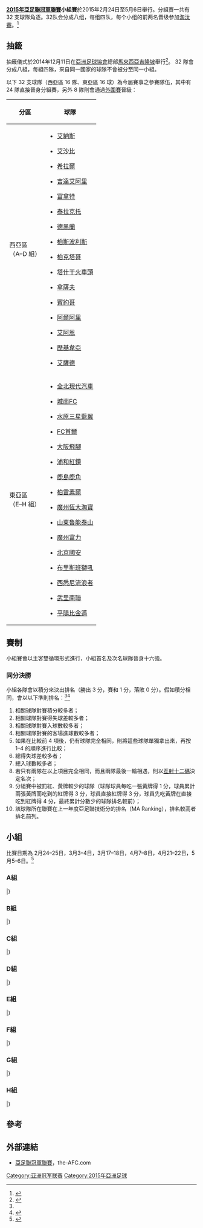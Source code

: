 {{noteTA
|G1=足球
|G2=ALeague
|G3=JLeague
|G4=KLeague
|G5=TLeague
|G6=VLeague
|G7=伊朗足球
|G8=乌兹别克斯坦职业足球联赛
|G9=卡塔尔星级足球联赛
|G10=阿联酋职业足球联赛
|G11=沙特职业足球联赛
|G12=地名
|1=zh-hans:雅丹纳博; zh-hk:亞達納邦;
|2=zh-hans:德黑兰石油; zh-hk:德黑蘭;
|3=zh-hans:卡迪西亚; zh-hk:卡迪斯亞;
|4=zh-hans:安曼新营; zh-hk:阿爾維達特;
|5=zh-hans:里法竞技; zh-hk:阿爾里法;
|6=zh-hans:布赖米顽强; zh-hk:阿爾拿達;
}}
'''[[2015年亞足聯冠軍聯賽|2015年亞足聯冠軍聯賽]]小組賽'''於2015年2月24日至5月6日舉行。分組賽一共有 32 支球隊角逐。32队会分成八组，每组四队，每个小组的前两名晋级参加[[2015年亞足聯冠軍聯賽淘汰賽|淘汰賽]]。<ref name="regulations">{{cite web|url=http://www.the-afc.com/uploads/afc/files/acl_2015_competition_regulations_final.pdf|title=AFC Champions League 2015 Competition Regulations|publisher=AFC|format=PDF|accessdate=2014-12-20|archive-date=2014-12-15|archive-url=https://web.archive.org/web/20141215190900/http://www.the-afc.com/uploads/afc/files/acl_2015_competition_regulations_final.pdf|dead-url=no}}</ref>

== 抽籤 ==
抽籤儀式於2014年12月11日在[[亞洲足球協會|亞洲足球協會]]總部[[馬來西亞|馬來西亞]][[吉隆坡|吉隆坡]]舉行<ref name="draw">{{cite web|url=http://www.the-afc.com/afc-champions-league-2014/afc-champions-league-2015-draw|title=AFC Champions League 2015 Draw|publisher=AFC|date=2014年12月12日|deadurl=yes|archiveurl=https://web.archive.org/web/20141213085833/http://www.the-afc.com/afc-champions-league-2014/afc-champions-league-2015-draw|archivedate=2014年12月13日|accessdate=2014年12月20日}}</ref>。
32 隊會分成八組，每組四隊，來自同一國家的球隊不會被分至同一小組。

以下 32 支球隊（西亞區 16 隊、東亞區 16 球）為今屆賽事之參賽隊伍，其中有 24 隊直接晉身分組賽，另外 8 隊則會通過[[2015年亞足聯冠軍聯賽外圍賽|外圍賽]]晉級：

{| class="wikitable"
|-
!分區
!球隊
|-
!西亞區<br>（A–D 組）
|valign=top|
{{Div col|2}}
*{{flagicon|KSA}} [[艾納斯足球會|艾納斯]]
*{{flagicon|KSA}} [[利雅得艾沙比足球會|艾沙比]]
*{{flagicon|KSA}} [[沙特希拉爾足球俱樂部|希拉爾]]
*{{flagicon|KSA}} [[吉達艾阿里體育會|吉達艾阿里]]
*{{flagicon|IRN}} [[胡齊斯坦鋼鐵足球俱樂部|富拿特]]
*{{flagicon|IRN}} [[大不里士拖拉機足球俱樂部|泰拉克托]]
*{{flagicon|IRN}} [[德黑蘭石油足球俱樂部|德黑蘭]] 
*{{flagicon|IRN}} [[柏斯波利斯足球俱樂部|柏斯波利斯]]
*{{flagicon|UZB}} [[塔什干棉農足球俱樂部|柏克塔哥]]
*{{flagicon|UZB}} [[塔什干火車頭足球俱樂部|塔什干火車頭]]
*{{flagicon|UZB}} [[拿薩夫足球會|拿薩夫]]
*{{flagicon|UZB}} [[賓約哥足球俱樂部|賓約哥]]
*{{flagicon|UAE}} [[阿爾阿里足球會|阿爾阿里]]
*{{flagicon|UAE}} [[艾恩足球俱樂部|艾阿恩]]
*{{flagicon|QAT}} [[歷基韋亞體育會|歷基韋亞]]
*{{flagicon|QAT}} [[薩德體育俱樂部|艾薩德]]
{{Div col end}}
|-
!東亞區<br>（E–H 組）
|valign=top|
{{Div col|2}}
*{{flagicon|KOR}} [[全北現代汽車足球俱樂部|全北現代汽車]]
*{{flagicon|KOR}} [[城南足球俱樂部|城南FC]]
*{{flagicon|KOR}} [[水原三星藍翼足球俱樂部|水原三星藍翼]]
*{{flagicon|KOR}} [[首爾足球俱樂部|FC首爾]]
*{{flagicon|JPN}} [[大阪飛腳|大阪飛腳]]
*{{flagicon|JPN}} [[浦和紅鑽|浦和紅鑽]]
*{{flagicon|JPN}} [[鹿島鹿角|鹿島鹿角]]
*{{flagicon|JPN}} [[柏雷素爾|柏雷素爾]]
*{{flagicon|CHN}} [[廣州恆大淘寶足球俱樂部|廣州恆大淘寶]]
*{{flagicon|CHN}} [[山東魯能泰山足球俱樂部|山東魯能泰山]]
*{{flagicon|CHN}} [[廣州富力足球俱樂部|廣州富力]]
*{{flagicon|CHN}} [[北京國安足球俱樂部|北京國安]]
*{{flagicon|AUS}} [[布里斯班獅吼足球俱樂部|布里斯班獅吼]]
*{{flagicon|AUS}} [[西悉尼漫游者足球俱樂部|西悉尼流浪者]]
*{{flagicon|THA}} [[武里南聯足球俱樂部|武里南聯]]
*{{flagicon|VIE}} [[平陽貝卡麥克斯足球俱樂部|平陽比金邁]]
{{Div col end}}
|}

== 賽制 ==
小組賽會以主客雙循環形式進行，小組首名及次名球隊晉身十六強。

=== 同分決勝 ===
小組各隊會以積分來決出排名（勝出 3 分，賽和 1 分，落敗 0 分）。假如積分相同，會以以下準則排名：<ref name="regulations"/><ref>{{cite web |url=http://sports.sina.com.cn/j/2014-12-08/13177439544.shtml |title=亚冠小组赛积分规则被修改 抽签被废中国吃亏 |publisher=新浪體育 |date=2014年12月8日 |accessdate=2014-12-20 |archive-date=2014-12-20 |archive-url=https://web.archive.org/web/20141220180240/http://sports.sina.com.cn/j/2014-12-08/13177439544.shtml |dead-url=no }}</ref>

#相關球隊對賽積分較多者；
#相關球隊對賽得失球差較多者；
#相關球隊對賽入球數較多者；
#相關球隊對賽的客場進球數較多者；
#如果在比較前 4 項後，仍有球隊完全相同，則將這些球隊單獨拿出來，再按 1–4 的順序進行比較；
#總得失球差較多者；
#總入球數較多者；
#若只有兩隊在以上項目完全相同，而且兩隊最後一輪相遇，則以[[互射十二碼|互射十二碼]]決定名次；
#分組賽中被罰紅、黃牌較少的球隊（球隊球員每吃一張黃牌得 1 分，球員累計兩張黃牌而吃到的紅牌得 3 分，球員直接紅牌得 3 分，球員先吃黃牌在直接吃到紅牌得 4 分，最終累計分數少的球隊排名較前）；
#該球隊所在聯賽在上一年度亞足聯技術分的排名（MA Ranking），排名較高者排名前列。

== 小組 ==
比賽日期為 2月24–25日，3月3–4日，3月17–18日，4月7–8日，4月21–22日，5月5–6日。<ref>{{cite web|url=http://www.the-afc.com/uploads/afc/files/afc_competitions_calendar_2015-v4.pdf|publisher=AFC|title=AFC Calendar of Competitions 2015|format=PDF|deadurl=yes|archiveurl=https://web.archive.org/web/20141216163702/http://www.the-afc.com/uploads/afc/files/afc_competitions_calendar_2015-v4.pdf|archivedate=2014-12-16|accessdate=2014-12-20}}</ref>

=== A組 ===
{{Fb cl2 header navbar}}
{{Fb cl2 team |nat=QAT |t=[[歷基韋亞體育會|歷基韋亞]]         |w=4 |d=1 |l=1 |gf=9 |ga=5 |bc=#ccffcc |border=}}
{{Fb cl2 team |nat=IRN |t=[[柏斯波利斯足球俱樂部|柏斯波利斯]] |w=4 |d=0 |l=2 |gf=7 |ga=7 |bc=#ccffcc |border=}}
{{Fb cl2 team |nat=KSA |t=[[艾納斯足球會|艾納斯]]             |w=2 |d=2 |l=2 |gf=7 |ga=6 |bc= |border=}}
{{Fb cl2 team |nat=UZB |t=[[賓約哥足球俱樂部|賓約哥]]         |w=0 |d=1 |l=5 |gf=2 |ga=7 |bc= |border=}}
|}
{{2015ACL-A}}

=== B組 ===
{{Fb cl2 header navbar}}
{{Fb cl2 team |nat=UAE |t=[[艾恩足球俱樂部|艾阿恩]]         |w=3 |d=3 |l=0 |gf=7 |ga=2 |bc=#ccffcc |border=}}
{{Fb cl2 team |nat=IRN |t=[[德黑蘭石油足球俱樂部|德黑蘭]]   |w=2 |d=2 |l=2 |gf=8 |ga=8 |bc=#ccffcc |border=}}
{{Fb cl2 team |nat=UZB |t=[[塔什干棉農足球俱樂部|柏克塔哥]] |w=1 |d=3 |l=2 |gf=6 |ga=8 |bc= |border=}}
{{Fb cl2 team |nat=KSA |t=[[利雅得艾沙比足球會|艾沙比]]     |w=1 |d=2 |l=3 |gf=5 |ga=8 |bc= |border=}}
|}
{{2015ACL-B}}

=== C組 ===
{{Fb cl2 header navbar}}
{{Fb cl2 team |nat=KSA |t=[[沙特希拉爾足球俱樂部|希拉爾]]         |w=4 |d=1 |l=1 |gf=9 |ga=4 |bc=#ccffcc |border=}}
{{Fb cl2 team |nat=QAT |t=[[薩德體育俱樂部|艾薩德]]               |w=3 |d=1 |l=2 |gf=9 |ga=9 |bc=#ccffcc |border=}}
{{Fb cl2 team |nat=IRN |t=[[胡齊斯坦鋼鐵足球俱樂部|富拿特]]       |w=1 |d=3 |l=2 |gf=2 |ga=4 |bc= |border=}}
{{Fb cl2 team |nat=UZB |t=[[塔什干火車頭足球俱樂部|塔什干火車頭]] |w=1 |d=1 |l=4 |gf=10|ga=13|bc= |border=}}
|}
{{2015ACL-C}}

=== D組 ===
{{Fb cl2 header navbar}}
{{Fb cl2 team |nat=KSA |t=[[吉達艾阿里體育會|吉達艾阿里]]       |w=3 |d=3 |l=0 |gf=11|ga=7 |bc=#ccffcc |border=}}
{{Fb cl2 team |nat=UAE |t=[[阿爾阿里足球會|阿爾阿里]]           |w=2 |d=2 |l=2 |gf=8 |ga=8 |bc=#ccffcc |border=}}
{{Fb cl2 team |nat=UZB |t=[[拿薩夫足球會|拿薩夫]]               |w=2 |d=2 |l=2 |gf=5 |ga=5 |bc= |border=}}
{{Fb cl2 team |nat=IRN |t=[[大不里士拖拉機足球俱樂部|泰拉克托]] |w=1 |d=1 |l=4 |gf=7 |ga=11|bc= |border=}}
|}
{{2015ACL-D}}

=== E組 ===
{{Fb cl2 header navbar}}
{{Fb cl2 team |nat=JPN |t=[[柏雷素爾|柏雷素爾]]                            |w=3 |d=2 |l=1 |gf=14|ga=9 |bc=#ccffcc |border=}}
{{Fb cl2 team |nat=KOR |t=[[全北現代汽車足球俱樂部|全北現代汽車]] |w=3 |d=2 |l=1 |gf=14|ga=6 |bc=#ccffcc |border=}}
{{Fb cl2 team |nat=CHN |t=[[山東魯能泰山足球俱樂部|山東魯能泰山]] |w=2 |d=1 |l=3 |gf=13 |ga=17|bc= |border=}}
{{Fb cl2 team |nat=VIE |t=[[平陽貝卡麥克斯足球俱樂部|平陽比金邁]] |w=1 |d=1 |l=4 |gf=6 |ga=15|bc= |border=}}
|}
{{2015ACL-E}}

=== F組 ===
{{Fb cl2 header navbar}}
{{Fb cl2 team |nat=JPN |t=[[大阪飛腳|大阪飛腳]]                    |w=3 |d=1 |l=2 |gf=10|ga=7 |bc=#ccffcc |border=}}
{{Fb cl2 team |nat=KOR |t=[[城南足球俱樂部|城南FC]]       |w=3 |d=1 |l=2 |gf=7 |ga=5 |bc=#ccffcc |border=}}
{{Fb cl2 team |nat=THA |t=[[武里南聯足球俱樂部|武里南聯]] |w=3 |d=1 |l=2 |gf=12|ga=7 |bc= |border=}}
{{Fb cl2 team |nat=CHN |t=[[廣州富力足球俱樂部|廣州富力]] |w=1 |d=1 |l=4 |gf=3 |ga=13|bc= |border=}}
|}
{{2015ACL-F}}

=== G組 ===
{{Fb cl2 header navbar}}
{{Fb cl2 team |nat=CHN |t=[[北京國安足球俱樂部|北京國安]]         |w=3 |d=2 |l=1 |gf=6 |ga=3 |bc=#ccffcc |border=}}
{{Fb cl2 team |nat=KOR |t=[[水原三星藍翼足球俱樂部|水原三星藍翼]] |w=3 |d=2 |l=1 |gf=11|ga=8 |bc=#ccffcc |border=}}
{{Fb cl2 team |nat=AUS |t=[[布里斯班獅吼足球俱樂部|布里斯班獅吼]] |w=2 |d=1 |l=3 |gf=7 |ga=9 |bc= |border=}}
{{Fb cl2 team |nat=JPN |t=[[浦和紅鑽|浦和紅鑽]]                            |w=1 |d=1 |l=4 |gf=5 |ga=9 |bc= |border=}}
|}
{{2015ACL-G}}

=== H組 ===
{{Fb cl2 header navbar}}
{{Fb cl2 team |nat=CHN |t=[[廣州恆大淘寶足球俱樂部|廣州恆大淘寶]] |w=3 |d=1 |l=2 |gf=9 |ga=9 |bc=#ccffcc |border=}}
{{Fb cl2 team |nat=KOR |t=[[首爾足球俱樂部|FC首爾]]               |w=2 |d=3 |l=1 |gf=5 |ga=4 |bc=#ccffcc |border=}}
{{Fb cl2 team |nat=AUS |t=[[西悉尼漫游者足球俱樂部|西悉尼流浪者]] |w=2 |d=2 |l=2 |gf=9 |ga=7 |bc= |border=}}
{{Fb cl2 team |nat=JPN |t=[[鹿島鹿角|鹿島鹿角]]                            |w=2 |d=0 |l=4 |gf=10|ga=13|bc= |border=}}
|}
{{2015ACL-H}}

== 參考 ==
{{Reflist|2}}

== 外部連結 ==
*[http://www.the-afc.com/competition/afc-champions-league 亞足聯冠軍聯賽]{{Wayback|url=http://www.the-afc.com/competition/afc-champions-league |date=20150713060437 }}，the-AFC.com

{{2015年亞足聯冠軍聯賽}}

[[Category:亚洲冠军联赛|Category:亚洲冠军联赛]]
[[Category:2015年亞洲足球|Category:2015年亞洲足球]]